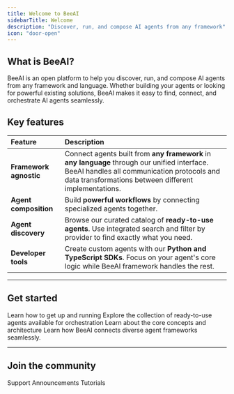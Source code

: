 ```yaml
---
title: Welcome to BeeAI
sidebarTitle: Welcome
description: "Discover, run, and compose AI agents from any framework"
icon: "door-open"
---
```


## What is BeeAI?

BeeAI is an open platform to help you discover, run, and compose AI agents from any framework and language. Whether building your agents or looking for powerful existing solutions, BeeAI makes it easy to find, connect, and orchestrate AI agents seamlessly.

## Key features

| Feature                | Description                                                                                                                                                                                          |
| :--------------------- | :--------------------------------------------------------------------------------------------------------------------------------------------------------------------------------------------------- |
| **Framework agnostic** | Connect agents built from **any framework** in **any language** through our unified interface. BeeAI handles all communication protocols and data transformations between different implementations. |
| **Agent composition**  | Build **powerful workflows** by connecting specialized agents together.                                                                                                                              |
| **Agent discovery**    | Browse our curated catalog of **ready-to-use agents**. Use integrated search and filter by provider to find exactly what you need.                                                                   |
| **Developer tools**    | Create custom agents with our **Python and TypeScript SDKs**. Focus on your agent's core logic while BeeAI framework handles the rest.                                                               |

---

## Get started

<CardGroup cols={2}>
  <Card title="Quickstart" icon="rocket" href="/introduction/quickstart">
    Learn how to get up and running
  </Card>
  <Card title="Agent Library" icon="robot" href="https://beeai.dev/agents">
    Explore the collection of ready-to-use agents available for orchestration
  </Card>
  <Card title="Architecture" icon="sitemap" href="/concepts/architecture">
    Learn about the core concepts and architecture
  </Card>
  <Card
    title="Agent Communication Protocol"
    icon="network-wired"
    href="https://agentcommunicationprotocol.dev"
  >
    Learn how BeeAI connects diverse agent frameworks seamlessly.
  </Card>
</CardGroup>

---

## Join the community

<CardGroup cols={3}>
  <Card title="Discord" icon="discord" href="https://discord.gg/NradeA6ZNF">
    Support
  </Card>
  <Card
    title="Bluesky"
    icon="bluesky"
    href="https://bsky.app/profile/beeaiagents.bsky.social"
  >
    Announcements
  </Card>
  <Card title="Youtube" icon="youtube" href="https://youtube.com/@BeeAIAgents">
    Tutorials
  </Card>
</CardGroup>
